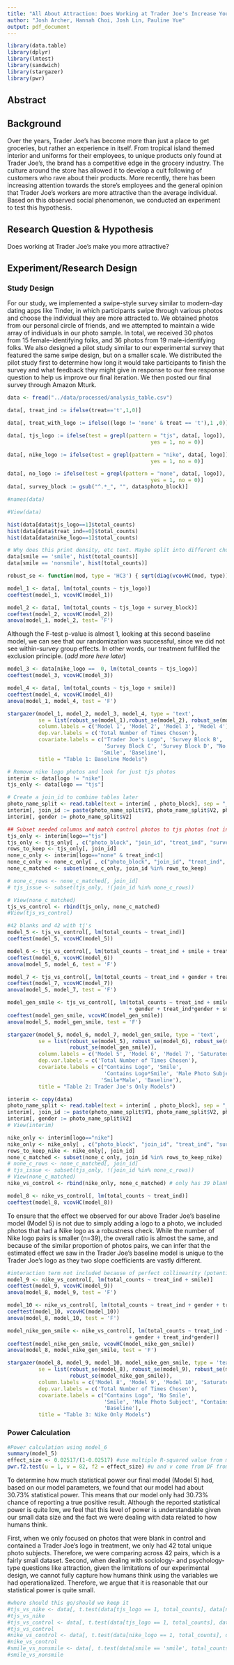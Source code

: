 ```yaml
---
title: "All About Attraction: Does Working at Trader Joe's Increase Your Attractiveness?"
author: "Josh Archer, Hannah Choi, Josh Lin, Pauline Yue"
output: pdf_document
---
```


```r
library(data.table)
library(dplyr)
library(lmtest)
library(sandwich)
library(stargazer)
library(pwr)
```

## Abstract

 
## Background

Over the years, Trader Joe's has become more than just a place to get groceries, but rather an experience in itself. From tropical island themed interior and uniforms for their employees, to unique products only found at Trader Joe's, the brand has a competitive edge in the grocery industry. The culture around the store has allowed it to develop a cult following of customers who rave about their products. More recently, there has been increasing attention towards the store's employees and the general opinion that Trader Joe's workers are more attractive than the average individual. Based on this observed social phenomenon, we conducted an experiment to test this hypothesis. 

## Research Question & Hypothesis
	
Does working at Trader Joe's make you more attractive? 

## Experiment/Research Design

### Study Design
For our study, we implemented a swipe-style survey similar to modern-day dating apps like Tinder, in which participants swipe through various photos and choose the individual they are more attracted to. We obtained photos from our personal circle of friends, and we attempted to maintain a wide array of individuals in our photo sample. In total, we received 30 photos from 15 female-identifying folks, and 36 photos from 19 male-identifying folks. We also designed a pilot study similar to our experimental survey that featured the same swipe design, but on a smaller scale. We distributed the pilot study first to determine how long it would take participants to finish the survey and what feedback they might give in response to our free response question to help us improve our final iteration. We then posted our final survey through Amazon Mturk.


```r
data <- fread("../data/processed/analysis_table.csv")

data[, treat_ind := ifelse(treat=='t',1,0)]

data[, treat_with_logo := ifelse((logo != 'none' & treat == 't'),1 ,0)]

data[, tjs_logo := ifelse(test = grepl(pattern = "tjs", data[, logo]),
                                              yes = 1, no = 0)]

data[, nike_logo := ifelse(test = grepl(pattern = "nike", data[, logo]),
                                              yes = 1, no = 0)]

data[, no_logo := ifelse(test = grepl(pattern = "none", data[, logo]),
                                              yes = 1, no = 0)]
data[, survey_block := gsub("^.*_", "", data$photo_block)]

#names(data)

#View(data)
```

```r
hist(data[data$tjs_logo==1]$total_counts)
hist(data[data$treat_ind==0]$total_counts)
hist(data[data$nike_logo==1]$total_counts)

# Why does this print density, etc text. Maybe split into different chunks? Maybe write it similar to above?
data[smile == 'smile', hist(total_counts)]
data[smile == 'nonsmile', hist(total_counts)]
```

```r
robust_se <- function(mod, type = 'HC3') { sqrt(diag(vcovHC(mod, type)))}
```

```r
model_1 <- data[, lm(total_counts ~ tjs_logo)]
coeftest(model_1, vcovHC(model_1))
```

```r
model_2 <- data[, lm(total_counts ~ tjs_logo + survey_block)]
coeftest(model_2, vcovHC(model_2))
anova(model_1, model_2, test= 'F')
```
Although the F-test p-value is almost 1, looking at this second baseline model, we can see that our randomization was successful, since we did not see within-survey group effects. In other words, our treatment fulfilled the exclusion principle. (*add more here later*)


```r
model_3 <- data[nike_logo ==  0, lm(total_counts ~ tjs_logo)]
coeftest(model_3, vcovHC(model_3))
```


```r
model_4 <- data[, lm(total_counts ~ tjs_logo + smile)]
coeftest(model_4, vcovHC(model_4))
anova(model_1, model_4, test = 'F')
```


```r
stargazer(model_1, model_2, model_3, model_4, type = 'text', 
          se = list(robust_se(model_1),robust_se(model_2), robust_se(model_3), robust_se(model_4)),
          column.labels = c('Model 1', 'Model 2', 'Model 3', 'Model 4'),
          dep.var.labels = c('Total Number of Times Chosen'),
          covariate.labels = c("Trader Joe's Logo", 'Survey Block B', 
                               'Survey Block C', 'Survey Block D', "No Smile",
                              'Smile', 'Baseline'),
          title = "Table 1: Baseline Models")
```

```r
# Remove nike logo photos and look for just tjs photos
interim <- data[logo != "nike"]
tjs_only <- data[logo == "tjs"]

# Create a join_id to combine tables later
photo_name_split <- read.table(text = interim[ , photo_block], sep = "_", as.is = TRUE, fill = TRUE)
interim[, join_id := paste(photo_name_split$V1, photo_name_split$V2, photo_name_split$V3, photo_name_split$V6, photo_name_split$V7, sep="_")]
interim[, gender := photo_name_split$V2]

## Subset needed columns and match control photos to tjs photos (not including photos that were blank in both control and treatment)
tjs_only <- interim[logo=="tjs"]
tjs_only <- tjs_only[ , c("photo_block", "join_id", "treat_ind", "survey_block", "total_counts", "smile", "gender")]
rows_to_keep <- tjs_only[, join_id]
none_c_only <- interim[logo=="none" & treat_ind<1]
none_c_only <- none_c_only[ , c("photo_block", "join_id", "treat_ind", "survey_block", "total_counts", "smile", "gender")]
none_c_matched <- subset(none_c_only, join_id %in% rows_to_keep)

# none_c_rows <- none_c_matched[, join_id]
# tjs_issue <- subset(tjs_only, !(join_id %in% none_c_rows))

# View(none_c_matched)
tjs_vs_control <- rbind(tjs_only, none_c_matched)
#View(tjs_vs_control)
```

```r
#42 blanks and 42 with tj's
model_5 <- tjs_vs_control[, lm(total_counts ~ treat_ind)]
coeftest(model_5, vcovHC(model_5))
```

```r
model_6 <- tjs_vs_control[, lm(total_counts ~ treat_ind + smile + treat_ind*smile)]
coeftest(model_6, vcovHC(model_6))
anova(model_5, model_6, test = 'F')
```

```r
model_7 <- tjs_vs_control[, lm(total_counts ~ treat_ind + gender + treat_ind*gender)]
coeftest(model_7, vcovHC(model_7))
anova(model_5, model_7, test = 'F')
```

```r
model_gen_smile <- tjs_vs_control[, lm(total_counts ~ treat_ind + smile + treat_ind*smile
                                       + gender + treat_ind*gender + smile*gender)]
coeftest(model_gen_smile, vcovHC(model_gen_smile))
anova(model_5, model_gen_smile, test = 'F')
```

```r
stargazer(model_5, model_6, model_7, model_gen_smile, type = 'text', 
          se = list(robust_se(model_5), robust_se(model_6), robust_se(model_7), 
                    robust_se(model_gen_smile)),
          column.labels = c('Model 5', 'Model 6', 'Model 7', 'Saturated Model'),
          dep.var.labels = c('Total Number of Times Chosen'),
          covariate.labels = c("Contains Logo", 'Smile', 
                               'Contains Logo*Smile', 'Male Photo Subject', "Contains Logo*Male",
                              'Smile*Male', 'Baseline'),
          title = "Table 2: Trader Joe's Only Models")
```


```r
interim <- copy(data)
photo_name_split <- read.table(text = interim[ , photo_block], sep = "_", as.is = TRUE, fill = TRUE)
interim[, join_id := paste(photo_name_split$V1, photo_name_split$V2, photo_name_split$V3, photo_name_split$V6, photo_name_split$V7, sep="_")]
interim[, gender := photo_name_split$V2]
# View(interim)

nike_only <- interim[logo=="nike"]
nike_only <- nike_only[ , c("photo_block", "join_id", "treat_ind", "survey_block", "total_counts", "smile", "gender")]
rows_to_keep_nike <- nike_only[, join_id]
none_c_matched <- subset(none_c_only, join_id %in% rows_to_keep_nike)
# none_c_rows <- none_c_matched[, join_id]
# tjs_issue <- subset(tjs_only, !(join_id %in% none_c_rows))
# View(none_c_matched)
nike_vs_control <- rbind(nike_only, none_c_matched) # only has 39 blanks and 39 nike logo photos
```

```r
model_8 <- nike_vs_control[, lm(total_counts ~ treat_ind)]
coeftest(model_8, vcovHC(model_8))
```
To ensure that the effect we observed for our above Trader Joe's baseline model (Model 5) is not due to simply adding a logo to a photo, we included photos that had a Nike logo as a robustness check.  While the number of Nike logo pairs is smaller (n=39), the overall ratio is almost the same, and because of the similar proportion of photos pairs, we can infer that the estimated effect we saw in the Trader Joe's baseline model is unique to the Trader Joe's logo as they two slope coefficients are vastly different.

```r
#interaction term not included because of perfect collinearity (potentially a product of randomization)
model_9 <- nike_vs_control[, lm(total_counts ~ treat_ind + smile)]
coeftest(model_9, vcovHC(model_9))
anova(model_8, model_9, test = 'F')
```

```r
model_10 <- nike_vs_control[, lm(total_counts ~ treat_ind + gender + treat_ind*gender)]
coeftest(model_10, vcovHC(model_10))
anova(model_8, model_10, test = 'F')
```

```r
model_nike_gen_smile <- nike_vs_control[, lm(total_counts ~ treat_ind + smile
                                       + gender + treat_ind*gender)]
coeftest(model_nike_gen_smile, vcovHC(model_nike_gen_smile))
anova(model_8, model_nike_gen_smile, test = 'F')
```

```r
stargazer(model_8, model_9, model_10, model_nike_gen_smile, type = 'text', 
          se = list(robust_se(model_8), robust_se(model_9), robust_se(model_10), 
                    robust_se(model_nike_gen_smile)),
          column.labels = c('Model 8', 'Model 9', 'Model 10', 'Saturated Model'),
          dep.var.labels = c('Total Number of Times Chosen'),
          covariate.labels = c("Contains Logo", 'No Smile', 
                               'Smile', 'Male Photo Subject', "Contains Logo*Male",
                               'Baseline'),
          title = "Table 3: Nike Only Models")
```


### Power Calculation

```r
#Power calculation using model_6
summary(model_5)
effect_size <- 0.02517/(1-0.02517) #use multiple R-squared value from model 6 summary
pwr.f2.test(u = 1, v = 82, f2 = effect_size) #u and v come from DF from summary
```
To determine how much statistical power our final model (Model 5) had, based on our model parameters, we found that our model had about 30.73% statistical power. This means that our model only had 30.73% chance of reporting a true positive result. Although the reported statistical power is quite low, we feel that this level of power is understandable given our small data size and the fact we were dealing with data related to how humans think.    

First, when we only focused on photos that were blank in control and contained a Trader Joe's logo in treatment, we only had 42 total unique photo subjects. Therefore, we were comparing across 42 pairs, which is a fairly small dataset. Second, when dealing with sociology- and psychology-type questions like attraction, given the limitations of our experimental design, we cannot fully capture how humans think using the variables we had operationalized. Therefore, we argue that it is reasonable that our statistical power is quite small.

```r
#where should this go/should we keep it
#tjs_vs_nike <- data[, t.test(data[tjs_logo == 1, total_counts], data[nike_logo == 1, total_counts])]
#tjs_vs_nike
#tjs_vs_control <- data[, t.test(data[tjs_logo == 1, total_counts], data[tjs_logo == 0, total_counts], paired = T)] #attempt to make these paired later
#tjs_vs_control
#nike_vs_control <- data[, t.test(data[nike_logo == 1, total_counts], data[nike_logo == 0, total_counts])]
#nike_vs_control
#smile_vs_nonsmile <- data[, t.test(data[smile == 'smile', total_counts], data[smile == 'nonsmile', total_counts])]
#smile_vs_nonsmile
```
